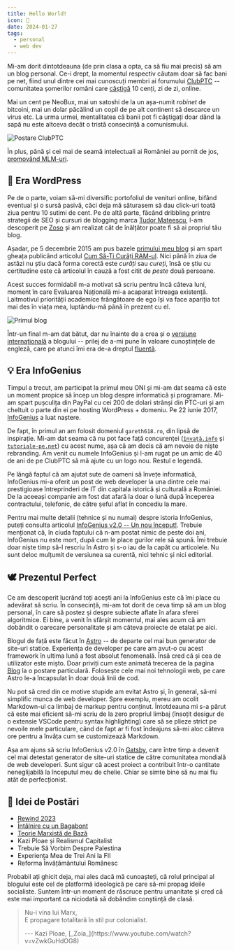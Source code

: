 ```yaml
---
title: Hello World!
icon: 👋
date: 2024-01-27
tags:
  - personal
  - web dev
---
```


Mi-am dorit dintotdeauna (de prin clasa a opta, ca să fiu mai precis) să am un blog personal. Ce-i drept, la momentul respectiv căutam doar să fac bani pe net, fiind unul dintre cei mai cunoscuți membri ai forumului [ClubPTC](https://facembani.ro/) -- comunitatea șomerilor români care [câștigă](https://facembani.ro/subiecte/se-mai-poate-face-bani-cu-ptc.72302/#post-720507) 10 cenți, zi de zi, online.

Mai un cent pe NeoBux, mai un satoshi de la un așa-numit _robinet_ de bitcoini, mai un dolar păcălind un copil de pe alt continent să descarce un virus etc. La urma urmei, mentalitatea că banii pot fi câștigați doar dând la sapă nu este altceva decât o tristă consecință a comunismului.

![Postare ClubPTC](../../assets/posts/clubptc-post.png)

În plus, până și cei mai de seamă intelectuali ai României au pornit de jos, [promovând MLM-uri](https://ziaristii.com/cum-incercat-proaspatul-aur-ist-mihai-neamtu-sa-l-pacaleasca-pe-criticul-literar-alex-stefanescu-sa-cumpere-produse-pentru-slabit-acum-neamtu-se-declara-scarbit-de-materialismul-occidenta/).

## 🦇 Era WordPress

Pe de o parte, voiam să-mi diversific portofoliul de venituri online, bifând eventual și o sursă pasivă, căci deja mă săturasem să dau click-uri toată ziua pentru 10 sutimi de cent. Pe de altă parte, făcând dribbling printre strategii de SEO și cursuri de blogging marca [Tudor Mateescu](https://zoso.ro/blogsens-ro-teapa-ordinara/), l-am descoperit pe [Zoso](https://zoso.ro/) și am realizat cât de înălțător poate fi să ai propriul tău blog.

Așadar, pe 5 decembrie 2015 am pus bazele [primului meu blog](https://gareth618.wordpress.com/) și am spart gheața publicând articolul [Cum Să-Ți Curăți RAM-ul](https://gareth618.wordpress.com/2015/12/05/cum-sa-curati-ram/). Nici până în ziua de astăzi nu știu dacă forma corectă este _curăți_ sau _cureți_, însă ce știu cu certitudine este că articolul în cauză a fost citit de _peste_ două persoane.

Acest succes formidabil m-a motivat să scriu pentru încă câteva luni, moment în care Evaluarea Națională mi-a acaparat întreaga existență. Laitmotivul priorității academice frângătoare de ego își va face apariția tot mai des în viața mea, luptându-mă până în prezent cu el.

![Primul blog](../../assets/posts/first-blog.png)

Într-un final m-am dat bătut, dar nu înainte de a crea și o [versiune internațională](https://gareth618en.wordpress.com/) a blogului -- prilej de a-mi pune în valoare cunoștințele de engleză, care pe atunci îmi era de-a dreptul [fluentă](https://gareth618en.wordpress.com/despre/).

## 💡 Era InfoGenius

Timpul a trecut, am participat la primul meu ONI și mi-am dat seama că este un moment propice să încep un blog despre informatică și programare. Mi-am spart pușculița din PayPal cu cei 200 de dolari strânși din PTC-uri și am cheltuit o parte din ei pe hosting WordPress + domeniu. Pe 22 iunie 2017, [InfoGenius](https://infogenius.ro/) a luat naștere.

De fapt, în primul an am folosit domeniul `gareth618.ro`, din lipsă de inspirație. Mi-am dat seama că nu pot face față concurenței ([`învață.info`](https://invata.info/) și [`tutoriale-pe.net`](https://tutoriale-pe.net/)) cu acest nume, așa că am decis că am nevoie de niște rebranding. Am venit cu numele InfoGenius și l-am rugat pe un amic de 40 de ani de pe ClubPTC să mă ajute cu un logo nou. Restul e legendă.

Pe lângă faptul că am ajutat sute de oameni să învețe informatică, InfoGenius mi-a oferit un post de web developer la una dintre cele mai prestigioase întreprinderi de IT din capitala istorică și culturală a României. De la aceeași companie am fost dat afară la doar o lună după începerea contractului, telefonic, de către șeful aflat în concediu la mare.

Pentru mai multe detalii (tehnice și nu numai) despre istoria InfoGenius, puteți consulta articolul [InfoGenius v2.0 -- Un nou început!](https://infogenius.ro/infogenius-v2/). Trebuie menționat că, în ciuda faptului că n-am postat nimic de peste doi ani, InfoGenius nu este mort, după cum le place gurilor rele să spună. Îmi trebuie doar niște timp să-l rescriu în Astro și s-o iau de la capăt cu articolele. Nu sunt deloc mulțumit de versiunea sa curentă, nici tehnic și nici editorial.

## 🕊️ Prezentul Perfect

Ce am descoperit lucrând toți acești ani la InfoGenius este că îmi place cu adevărat să scriu. În consecință, mi-am tot dorit de ceva timp să am un blog personal, în care să postez și despre subiecte aflate în afara sferei algoritmice. Ei bine, a venit în sfârșit momentul, mai ales acum că am dobândit o oarecare personalitate și am câteva proiecte de etalat pe aici.

Blogul de față este făcut în [Astro](https://astro.build/) -- de departe cel mai bun generator de site-uri statice. Experiența de developer pe care am avut-o cu acest framework în ultima lună a fost absolut fenomenală. Însă cred că și cea de utilizator este mișto. Doar priviți cum este animată trecerea de la pagina [Blog](/blog/) la o postare particulară. Folosește cele mai noi tehnologii web, pe care Astro le-a încapsulat în doar două linii de cod.

Nu pot să cred din ce motive stupide am evitat Astro și, în general, să-mi simplific munca de web developer. Spre exemplu, mereu am ocolit Markdown-ul ca limbaj de markup pentru conținut. Întotdeauna mi s-a părut că este mai eficient să-mi scriu de la zero propriul limbaj (însoțit desigur de o extensie VSCode pentru syntax highlighting) care să se plieze strict pe nevoile mele particulare, când de fapt ar fi fost îndeajuns să-mi aloc câteva ore pentru a învăța cum se customizează Markdown.

Așa am ajuns să scriu InfoGenius v2.0 în [Gatsby](https://www.gatsbyjs.com/), care între timp a devenit cel mai detestat generator de site-uri statice de către comunitatea mondială de web developeri. Sunt sigur că acest proiect a contribuit într-o cantitate neneglijabilă la începutul meu de chelie. Chiar se simte bine să nu mai fiu atât de perfecționist.

## 🤔 Idei de Postări

- [Rewind 2023](/rewind-2023/)
- [Întâlnire cu un Bagabont](/intalnire-cu-un-bagabont/)
- [Teorie Marxistă de Bază](/teorie-marxista-de-baza/)
- Kazi Ploae și Realismul Capitalist
- Trebuie Să Vorbim Despre Palestina
- Experiența Mea de Trei Ani la FII
- Reforma Învățământului Românesc

Probabil ați ghicit deja, mai ales dacă mă cunoașteți, că rolul principal al blogului este cel de platformă ideologică pe care să-mi propag ideile socialiste. Suntem într-un moment de răscruce pentru umanitate și cred că este mai important ca niciodată să dobândim conștiință de clasă.

> Nu-i vina lui Marx,\
> E propagare totalitară în stil pur colonialist.
>
> <p class="text-right">--- Kazi Ploae, [_Zoia_](https://www.youtube.com/watch?v=vZwkGuHdOG8)</p>
